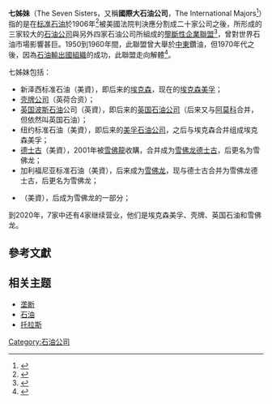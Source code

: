 {{refimprove|time=2019-07-16T14:00:03+00:00}}
'''七姊妹'''（The Seven Sisters，又稱'''國際大石油公司'''，The International Majors<ref>{{cite video|title=石油祕辛|time=49分35秒|url=http://hichannel.hinet.net/event/epa/in_video_300689.html|deadurl=yes|archiveurl=https://web.archive.org/web/20120403193741/http://hichannel.hinet.net/event/epa/in_video_300689.html|archivedate=2012-04-03|access-date=2012-04-07}}</ref>）指的是在[[标准石油|标准石油]]於1906年<ref>{{cite video|title=石油祕辛|time=47分53秒|url=http://hichannel.hinet.net/event/epa/in_video_300689.html|deadurl=yes|archiveurl=https://web.archive.org/web/20120403193741/http://hichannel.hinet.net/event/epa/in_video_300689.html|archivedate=2012-04-03|access-date=2012-04-07}}</ref>被美國法院判決應分割成二十家公司之後，所形成的三家较大的[[石油公司|石油公司]]與另外四家石油公司所組成的[[卡特尔|壟斷性企業聯盟]]<ref>{{cite video|title=石油祕辛|time=49分15秒|url=http://hichannel.hinet.net/event/epa/in_video_300689.html|deadurl=yes|archiveurl=https://web.archive.org/web/20120403193741/http://hichannel.hinet.net/event/epa/in_video_300689.html|archivedate=2012-04-03|access-date=2012-04-07}}</ref>，曾對世界石油市場影響甚巨。1950到1960年間，此聯盟曾大舉於[[中東|中東]]鑽油，但1970年代之後，因為[[石油輸出國組織|石油輸出國組織]]的成功，此聯盟走向解體<ref>{{cite video|title=石油祕辛|time=50分5秒|url=http://hichannel.hinet.net/event/epa/in_video_300689.html|deadurl=yes|archiveurl=https://web.archive.org/web/20120403193741/http://hichannel.hinet.net/event/epa/in_video_300689.html|archivedate=2012-04-03|access-date=2012-04-07}}</ref>。

七姊妹包括：
* 新泽西标准石油（美資），即后来的[[埃克森|埃克森]]，现在的[[埃克森美孚|埃克森美孚]]；
* [[壳牌公司|壳牌公司]]（英荷合资）；
* [[英国波斯石油|英国波斯石油]]公司（英資），即后来的[[英国石油公司|英国石油公司]]（后来又与[[阿莫科|阿莫科]]合并，但依然叫英国石油）；
* 纽约标准石油（美資），即后来的[[美孚石油公司|美孚石油公司]]，之后与埃克森合并组成埃克森美孚；
* [[德士古|德士古]]（美資），2001年被[[雪佛龍|雪佛龍]]收購，合并成为[[雪佛龙德士古|雪佛龙德士古]]，后更名为雪佛龙；
* 加利福尼亚标准石油（美資），后来成为[[雪佛龙|雪佛龙]]，现与德士古合并为雪佛龙德士古，后更名为雪佛龙；
* {{le|海湾石油|Gulf Oil}}（美資），后成为雪佛龙的一部分；

到2020年，7家中还有4家继续营业，他们是埃克森美孚、壳牌、英国石油和雪佛龙。

== 參考文獻 ==
{{reflist}}

== 相关主题 ==
* [[垄断|垄断]]
* [[石油|石油]]
* [[托拉斯|托拉斯]]

[[Category:石油公司|Category:石油公司]]